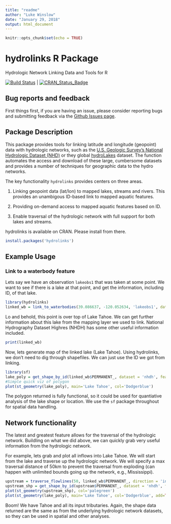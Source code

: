 ```yaml
---
title: "readme"
author: "Luke Winslow"
date: "January 29, 2018"
output: html_document
---
```


```r
knitr::opts_chunk$set(echo = TRUE)
```

# hydrolinks R Package
Hydrologic Network Linking Data and Tools for R

[![Build Status](https://travis-ci.org/lawinslow/hydrolinks.svg?branch=master)](https://travis-ci.org/lawinslow/hydrolinks) | [![CRAN_Status_Badge](http://www.r-pkg.org/badges/version/hydrolinks)](https://cran.r-project.org/package=hydrolinks)

## Bug reports and feedback

First things first, if you are having an issue, please consider reporting bugs and submitting feedback via the [Github Issues page](https://github.com/lawinslow/hydrolinks/issues).


## Package Description

This package provides tools for linking latitude and longitude (geopoint) data with 
hydrologic networks, such as the [U.S. Geologic Survey's National Hydrologic Dataset (NHD)](http://nhd.usgs.gov)
or they global [hydroLakes](http://www.hydrosheds.org/page/hydrolakes) dataset. The function automates 
the access and download of these large, cumbersome datasets and provides a number of techniques for 
geographic data to the hydro networks. 

The key functionality `hydrolinks` provides
centers on three areas. 

1. Linking geopoint data (lat/lon) to mapped lakes, streams and rivers. This provides an unambigous 
ID-based link to mapped aquatic features. 

2. Providing on-demand access to mapped aquatic features based on ID. 

3. Enable traversal of the hydrologic network with full support for both lakes and streams. 


hydrolinks is available on CRAN. Please install from there. 
```r
install.packages('hydrolinks')
```

## Example Usage

### Link to a waterbody feature

Lets say we have an observation `lakeobs1` that was taken at some point. We want to see
if there is a lake at that point, and get the information, including ID, of that lake. 

```r
library(hydrolinks)
linked_wb = link_to_waterbodies(39.086637, -120.052634, 'lakeobs1', dataset='nhdh')
```

Lo and behold, this point is over top of Lake Tahoe. We can get further information
about this lake from the mapping layer we used to link. National Hydrography Dataset
Highres (NHDH) has some other useful information included. 

```r
print(linked_wb)
```

Now, lets generate map of the linked lake (Lake Tahoe). Using hydrolinks, we don't need
to dig through shapefiles. We can just use the ID we got from linking. 

```r
library(sf)
lake_poly = get_shape_by_id(linked_wb$PERMANENT_, dataset = 'nhdh', feature_type = 'waterbody')
#Simple quick viz of polygon
plot(st_geometry(lake_poly), main='Lake Tahoe', col='Dodgerblue')

```

The polygon returned is fully functional, so it could be used for 
quantiative analysis of the lake shape or location. We use the `sf` package
throughout for spatial data handling.

## Network functionality

The latest and greatest feature allows for the traversal of the hydrologic network. 
Buildling on what we did above, we can quickly grab very useful information from 
the hydrologic network. 

For example, lets grab and plot all inflows into Lake Tahoe. We will start from
the lake and traverse up the hydrologic network. We will specify a max traversal
distance of 50km to prevent the traversal from exploding (can happen with unlimited
bounds going up the network, e.g., Mississippi). 

```r

upstream = traverse_flowlines(50, linked_wb$PERMANENT_, direction = 'in')
upstream_shp = get_shape_by_id(upstream$PERMANENT_, dataset = 'nhdh', feature_type = 'flowline')
plot(st_geometry(upstream_shp), col='palegreen')
plot(st_geometry(lake_poly), main='Lake Tahoe', col='Dodgerblue', add=TRUE)

```

Boom! We have Tahoe and all its input tributaries. 
Again, the shape data returned are the same as from the underlying hydrologic 
network datasets, so they can be used in spatial and other analyses. 



